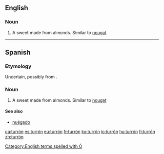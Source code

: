 ==English==
{{wikipedia}}

===Noun===
{{en-noun|turrones}}

# A sweet made from almonds. Similar to [[nougat]]
[[Category:English terms spelled with Ó]]

----

==Spanish==

===Etymology===
Uncertain, possibly from {{etyl|ca|es}} {{term|torró|lang=ca}}.

===Noun===
{{es-noun|m|turrones}}

# A sweet made from almonds. Similar to [[nougat]]

====See also====
* [[nuégado]] {{g|m}}

[[ca:turrón]]
[[es:turrón]]
[[eu:turrón]]
[[fr:turrón]]
[[ko:turrón]]
[[io:turrón]]
[[hu:turrón]]
[[fi:turrón]]
[[zh:turrón]]